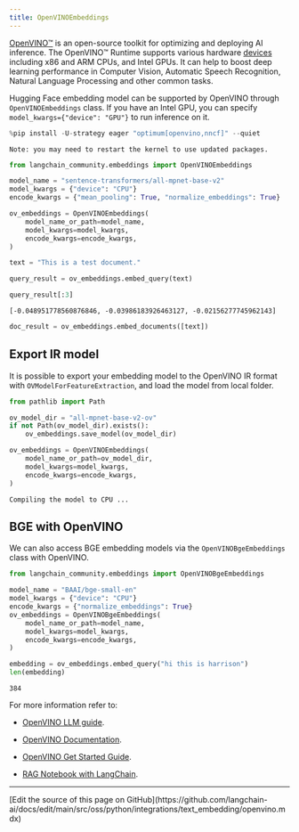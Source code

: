 ```yaml
---
title: OpenVINOEmbeddings
---
```


[OpenVINO™](https://github.com/openvinotoolkit/openvino) is an open-source toolkit for optimizing and deploying AI inference. The OpenVINO™ Runtime supports various hardware [devices](https://github.com/openvinotoolkit/openvino?tab=readme-ov-file#supported-hardware-matrix) including x86 and ARM CPUs, and Intel GPUs. It can help to boost deep learning performance in Computer Vision, Automatic Speech Recognition, Natural Language Processing and other common tasks.

Hugging Face embedding model can be supported by OpenVINO through `OpenVINOEmbeddings` class. If you have an Intel GPU, you can specify `model_kwargs={"device": "GPU"}` to run inference on it.

```python
%pip install -U-strategy eager "optimum[openvino,nncf]" --quiet
```

```output
Note: you may need to restart the kernel to use updated packages.
```

```python
from langchain_community.embeddings import OpenVINOEmbeddings
```

```python
model_name = "sentence-transformers/all-mpnet-base-v2"
model_kwargs = {"device": "CPU"}
encode_kwargs = {"mean_pooling": True, "normalize_embeddings": True}

ov_embeddings = OpenVINOEmbeddings(
    model_name_or_path=model_name,
    model_kwargs=model_kwargs,
    encode_kwargs=encode_kwargs,
)
```

```python
text = "This is a test document."
```

```python
query_result = ov_embeddings.embed_query(text)
```

```python
query_result[:3]
```

```output
[-0.048951778560876846, -0.03986183926463127, -0.02156277745962143]
```

```python
doc_result = ov_embeddings.embed_documents([text])
```

## Export IR model

It is possible to export your embedding model to the OpenVINO IR format with `OVModelForFeatureExtraction`, and load the model from local folder.

```python
from pathlib import Path

ov_model_dir = "all-mpnet-base-v2-ov"
if not Path(ov_model_dir).exists():
    ov_embeddings.save_model(ov_model_dir)
```

```python
ov_embeddings = OpenVINOEmbeddings(
    model_name_or_path=ov_model_dir,
    model_kwargs=model_kwargs,
    encode_kwargs=encode_kwargs,
)
```

```output
Compiling the model to CPU ...
```

## BGE with OpenVINO

We can also access BGE embedding models via the `OpenVINOBgeEmbeddings` class with OpenVINO.

```python
from langchain_community.embeddings import OpenVINOBgeEmbeddings

model_name = "BAAI/bge-small-en"
model_kwargs = {"device": "CPU"}
encode_kwargs = {"normalize_embeddings": True}
ov_embeddings = OpenVINOBgeEmbeddings(
    model_name_or_path=model_name,
    model_kwargs=model_kwargs,
    encode_kwargs=encode_kwargs,
)
```

```python
embedding = ov_embeddings.embed_query("hi this is harrison")
len(embedding)
```

```output
384
```

For more information refer to:

* [OpenVINO LLM guide](https://docs.openvino.ai/2024/learn-openvino/llm_inference_guide.html).

* [OpenVINO Documentation](https://docs.openvino.ai/2024/home.html).

* [OpenVINO Get Started Guide](https://www.intel.com/content/www/us/en/content-details/819067/openvino-get-started-guide.html).

* [RAG Notebook with LangChain](https://github.com/openvinotoolkit/openvino_notebooks/tree/latest/notebooks/llm-rag-langchain).

---

<Callout icon="pen-to-square" iconType="regular">
  [Edit the source of this page on GitHub](https://github.com/langchain-ai/docs/edit/main/src/oss/python/integrations/text_embedding/openvino.mdx)
</Callout>
